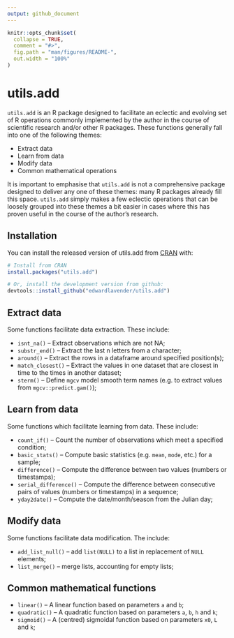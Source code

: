 ```yaml
---
output: github_document
---
```


```r
knitr::opts_chunk$set(
  collapse = TRUE,
  comment = "#>",
  fig.path = "man/figures/README-",
  out.width = "100%"
)
```

# utils.add

<!-- badges: start -->
<!-- badges: end -->

`utils.add` is an R package designed to facilitate an eclectic and evolving set of R operations commonly implemented by the author in the course of scientific research and/or other R packages. These functions generally fall into one of the following themes:

* Extract data
* Learn from data
* Modify data
* Common mathematical operations

It is important to emphasise that `utils.add` is not a comprehensive package designed to deliver any one of these themes: many R packages already fill this space. `utils.add` simply makes a few eclectic operations that can be loosely grouped into these themes a bit easier in cases where this has proven useful in the course of the author's research. 

## Installation

You can install the released version of utils.add from [CRAN](https://CRAN.R-project.org) with:

``` r
# Install from CRAN
install.packages("utils.add")
```

``` r
# Or, install the development version from github:
devtools::install_github("edwardlavender/utils.add")
```

## Extract data

Some functions facilitate data extraction. These include: 
  
  * `isnt_na()` -- Extract observations which are not NA;
  * `substr_end()` -- Extract the last n letters from a character;
  * `around()` -- Extract the rows in a dataframe around specified position(s);
  * `match_closest()` -- Extract the values in one dataset that are closest in time to the times in another dataset;
  * `sterm()` -- Define `mgcv` model smooth term names (e.g. to extract values from `mgcv::predict.gam()`);

## Learn from data

Some functions which facilitate learning from data. These include: 

  * `count_if()` -- Count the number of observations which meet a specified condition;
  * `basic_stats()` -- Compute basic statistics (e.g. `mean`, `mode`, etc.) for a sample;
  * `difference()` -- Compute the difference between two values (numbers or timestamps);
  * `serial_difference()` -- Compute the difference between consecutive pairs of values (numbers or timestamps) in a sequence;
  * `yday2date()` -- Compute the date/month/season from the Julian day;
  
## Modify data

Some functions facilitate data modification. The include: 

  * `add_list_null()` -- add `list(NULL)` to a list in replacement of `NULL` elements;
  * `list_merge()` -- merge lists, accounting for empty lists;

## Common mathematical functions

* `linear()` -- A linear function based on parameters `a` and `b`;
* `quadratic()` -- A quadratic function based on parameters `a`, `b`, `h` and `k`;
* `sigmoid()` -- A (centred) sigmoidal function based on parameters `x0`, `L` and `k`;



